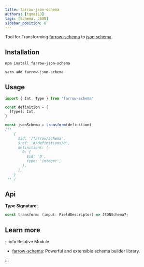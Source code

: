 ```yaml
---
title: farrow-json-schema
authors: [tqma113]
tags: [Schema, JSON]
sidebar_position: 6
---
```



Tool for Transforming [farrow-schema](./01-farrow-schema.mdx) to [json schema](https://json-schema.org/).

## Installation

<Tabs groupId="package-tool">
<TabItem value="npm" label="npm">

```bash
npm install farrow-json-schema
```

</TabItem>
<TabItem value="yarn" label="Yarn" default>

```bash
yarn add farrow-json-schema
```

</TabItem>
</Tabs>

## Usage

```ts
import { Int, Type } from 'farrow-schema'

const definition = {
  [Type]: Int,
}

const jsonSchema = transform(definition)
/**
    {
      $id: '/farrow/schema',
      $ref: '#/definitions/0',
      definitions: {
        0: {
          $id: '0',
          type: 'integer',
        },
      },
    }
 ** /
```

## Api

**Type Signature:**

```ts
const transform: (input: FieldDescriptor) => JSONSchema7;
```

## Learn more

:::info Relative Module

- [farrow-schema](./01-farrow-schema.mdx): Powerful and extensible schema builder library.

:::
